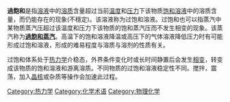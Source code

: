 {{Unreferenced|time=2022-05-22T01:17:05+00:00}}
{{NoteTA
|G1=Chemistry
|G2=物理學
|1 = zh-hans:体积分数; zh-hk:體積百分濃度; zh-tw:體積百分濃度;
|2 = zh-hans:百万分率; zh-hk:百萬分率; zh-tw:百萬分點濃度;
|3 = zh-hans:十亿分率; zh-hk:十億分率; zh-tw:十億分點濃度;
}}
'''過飽和'''是指[[溶液|溶液]]中的[[溶质|溶质]]含量超过当前[[温度|温度]]和[[压力|压力]]下该物质[[饱和溶液|饱和溶液]]中的溶质含量，而仍能存在的现象(不穩定)。该溶液称为过饱和溶液。过饱和也可以指蒸汽中某物质蒸汽压超过该温度和压力下该物质的饱和蒸汽压而不发生相变的现象。该蒸汽称为'''[[過飽和蒸汽|過飽和蒸汽]]'''。高温下的饱和溶液降温或高压下的气体溶液降低压力时有可能形成过饱和溶液，形成的难易程度与溶质与溶剂的性质有关。

过饱和体系处于[[热力学|热力学]]介稳态，外界条件变化时或长时间静置后会发生[[相变|相变]]，转变成该物质的饱和溶液和游离溶质。不同物质的过饱和溶液稳定性不同。搅拌，震荡，加入[[晶核|晶核]]或杂质等操作会加速此过程。

{{溶液}}
{{chemistry-stub}}

[[Category:热力学|Category:热力学]]
[[Category:化学术语|Category:化学术语]]
[[Category:物理化学|Category:物理化学]]